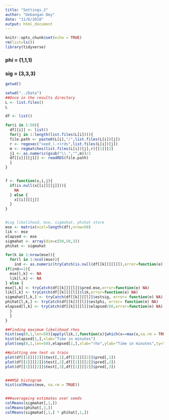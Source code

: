 ```yaml
---
title: "Settings_2"
author: "Debangan Dey"
date: "11/6/2018"
output: html_document
---
```


```r
knitr::opts_chunk$set(echo = TRUE)
rm(list=ls())
library(tidyverse)
```

### phi = (1,1,1)
### sig = (3,3,3)

```r
getwd()
```

```r
setwd("../Data")
##Once in the results directory
L <- list.files()
L

df <- list()

for(i in 1:50){
  df[[i]] <- list()
  for(j in 1:length(list.files(L[i]))){
  file.path <- paste0(L[i],"/",list.files(L[i])[j])
  r <- regexec("seed_(.+)rds",list.files(L[i])[j])
  m <- regmatches(list.files(L[i])[j],r)[[1]][2]
  j1 <- as.numeric(gsub("\\.","",m))/2
  df[[i]][[j1]] <- readRDS(file.path)
  }
}


f <- function(x,i,j){
  if(is.null(x[[i]][[j]])){
    NA
  } else {
    x[[i]][[j]]
  }
}


#Log likelihood, mse, sigmahat, phihat store
mse <- matrix(ncol=length(df),nrow=50)
lik <- mse
elapsed <- mse
sigmahat <- array(dim=c(50,50,3))
phihat <- sigmahat

for(k in 1:nrow(mse)){
  for(l in 1:ncol(mse)){
    ind <- as.numeric(tryCatch(is.null(df[[k]][[l]]),error=function(e) 100))
if(ind==1){
  mse[l,k] <- NA
  lik[l,k] <- NA
} else {
mse[l,k] <- tryCatch(df[[k]][[l]]$pred.mse,error=function(e) NA)
lik[l,k] <- tryCatch(df[[k]][[l]]$lik,error=function(e) NA)
sigmahat[l,k,] <- tryCatch(df[[k]][[l]]$estsig, error= function(e) NA)
phihat[l,k,] <- tryCatch(df[[k]][[l]]$estphi, error= function(e) NA)
elapsed[l,k] <- tryCatch(df[[k]][[l]]$elapsed/60,error=function(e) NA)
  }
  }
}

##Finding maximum likelihood rhos
hist(seq(0,1,len=50)[apply(lik,1,function(x){which(x==max(x,na.rm = TRUE))})], xlab="rho", main="Histogram of maximizing rho")
hist(elapsed[1,],xlab="Time in minutes")
plot(seq(0,1,len=50),elapsed[1,],xlab="rho",ylab="Time in minutes",ty="b")

##plotting one test vs train
plot(df[[1]][[2]]$test[,1],df[[1]][[2]]$pred[,1])
plot(df[[1]][[2]]$test[,2],df[[1]][[2]]$pred[,2])
plot(df[[1]][[2]]$test[,3],df[[1]][[2]]$pred[,3])


###MSE histogram
hist(colMeans(mse, na.rm = TRUE))


###averageing estimates over seeds
colMeans(sigmahat[,1,])
colMeans(phihat[,1,])
colMeans(sigmahat[,1,] * phihat[,1,])


```


